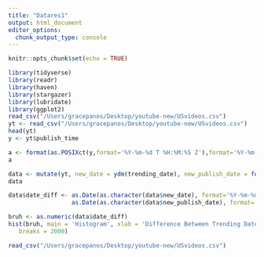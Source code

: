 ```yaml
---
title: "Datares1"
output: html_document
editor_options: 
  chunk_output_type: console
---
```


```r
knitr::opts_chunk$set(echo = TRUE)
```


```r
library(tidyverse)
library(readr)
library(haven)
library(stargazer)
library(lubridate)
library(ggplot2)
read_csv("/Users/gracepanos/Desktop/youtube-new/USvideos.csv")
yt <- read_csv("/Users/gracepanos/Desktop/youtube-new/USvideos.csv")
head(yt)
y <- yt$publish_time

a <- format(as.POSIXct(y,format='%Y-%m-%d T %H:%M:%S Z'),format='%Y-%m-%d')
a

data <- mutate(yt, new_date = ydm(trending_date), new_publish_date = format(as.POSIXct(y,format='%Y-%m-%d T %H:%M:%S Z'),format='%Y-%m-%d'))
data

data$date_diff <- as.Date(as.character(data$new_date), format='%Y-%m-%d')-
                  as.Date(as.character(data$new_publish_date), format='%Y-%m-%d')

bruh <- as.numeric(data$date_diff)
hist(bruh, main = 'Histogram', xlab = 'Difference Between Trending Date minus Post Date',col = 'coral',border = 'cornsilk', xlim = c(0,35),
   breaks = 2000)

```

```r
read_csv("/Users/gracepanos/Desktop/youtube-new/USvideos.csv")
 ```